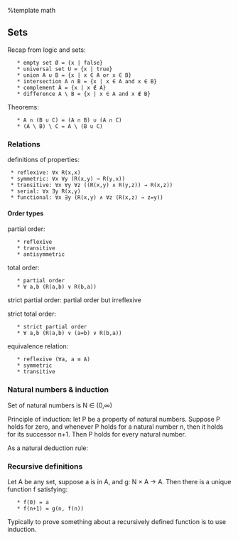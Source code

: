 %template math
== Sets ==
Recap from logic and sets:
    * empty set Ø = {x | false}
    * universal set U = {x | true}
    * union A ∪ B = {x | x ∈ A or x ∈ B}
    * intersection A ∩ B = {x | x ∈ A and x ∈ B}
    * complement Ā = {x | x ∉ A}
    * difference A \ B = {x | x ∈ A and x ∉ B}

Theorems:
    * A ∩ (B ∪ C) = (A ∩ B) ∪ (A ∩ C)
    * (A \ B) \ C = A \ (B ∪ C)

=== Relations ===
definitions of properties:
  * reflexive: ∀x R(x,x)
  * symmetric: ∀x ∀y (R(x,y) → R(y,x))
  * transitive: ∀x ∀y ∀z ((R(x,y) ∧ R(y,z)) → R(x,z))
  * serial: ∀x ∃y R(x,y)
  * functional: ∀x ∃y (R(x,y) ∧ ∀z (R(x,z) → z=y))

==== Order types ====
partial order:
    * reflexive
    * transitive
    * antisymmetric

total order:
    * partial order
    * ∀ a,b (R(a,b) ∨ R(b,a))

strict partial order: partial order but irreflexive

strict total order:
    * strict partial order
    * ∀ a,b (R(a,b) ∨ (a=b) ∨ R(b,a))

equivalence relation:
    * reflexive (∀a, a ≡ A)
    * symmetric
    * transitive

=== Natural numbers & induction ===
Set of natural numbers is N ∈ (0,∞)

Principle of induction: let P be a property of natural numbers. Suppose P holds for zero, and whenever P holds for a natural number n, then it holds for its successor n+1. Then P holds for every natural number.

As a natural deduction rule:

{{local:../img/induction-natural-deduction-rule.png|Induction natural deduction rule}}

=== Recursive definitions ===
Let A be any set, suppose a is in A, and g: N × A → A. Then there is a unique function f satisfying:
    * f(0) = a
    * f(n+1) = g(n, f(n))

Typically to prove something about a recursively defined function is to use induction.

